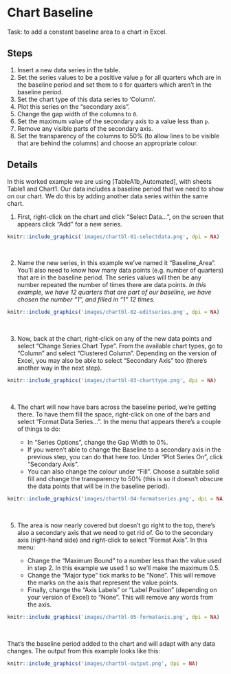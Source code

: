 # Chart Baseline

Task: to add a constant baseline area to a chart in Excel.


## Steps {-}

1. Insert a new data series in the table.
2. Set the series values to be a positive value `p` for all quarters whch are in the baseline period and set them to `0` for quarters which aren't in the baseline period.
3. Set the chart type of this data series to 'Column'.
4. Plot this series on the "secondary axis".
5. Change the gap width of the columns to `0`.
6. Set the maximum value of the secondary axis to a value less than `p`.
7. Remove any visible parts of the secondary axis.
8. Set the transparency of the columns to 50% (to allow lines to be visible that are behind the columns) and choose an appropriate colour.


## Details {-}

In this worked example we are using [TableA1b_Automated], with sheets Table1 and Chart1. Our data includes a baseline period that we need to show on our chart. We do this by adding another data series within the same chart.

1. First, right-click on the chart and click "Select Data...", on the screen that appears click "Add" for a new series.

```r
knitr::include_graphics('images/chartbl-01-selectdata.png', dpi = NA)
```
&nbsp;

2. Name the new series, in this example we've named it "Baseline_Area". You'll also need to know how many data points (e.g. number of quarters) that are in the baseline period. The series values will then be any number repeated the number of times there are data points. *In this example, we have 12 quarters that are part of our baseline, we have chosen the number "1", and filled in "1" 12 times.*

```r
knitr::include_graphics('images/chartbl-02-editseries.png', dpi = NA)
```
&nbsp;

3. Now, back at the chart, right-click on any of the new data points and select "Change Series Chart Type". From the available chart types, go to "Column" and select "Clustered Column". Depending on the version of Excel, you may also be able to select "Secondary Axis" too (there's another way in the next step).

```r
knitr::include_graphics('images/chartbl-03-charttype.png', dpi = NA)
```
&nbsp;

4. The chart will now have bars across the baseline period, we're getting there. To have them fill the space, right-click on one of the bars and select "Format Data Series...". In the menu that appears there's a couple of things to do:

    * In "Series Options", change the Gap Width to 0%.
    * If you weren't able to change the Baseline to a secondary axis in the previous step, you can do that here too. Under "Plot Series On", click "Secondary Axis".
    * You can also change the colour under "Fill". Choose a suitable solid fill and change the transparency to 50% (this is so it doesn't obscure the data points that will be in the baseline period).

```r
knitr::include_graphics('images/chartbl-04-formatseries.png', dpi = NA)
```
&nbsp;


5. The area is now nearly covered but doesn't go right to the top, there's also a secondary axis that we need to get rid of. Go to the secondary axis (right-hand side) and right-click to select "Format Axis". In this menu:

    * Change the "Maximum Bound" to a number less than the value used in step 2. In this example we used 1 so we'll make the maximum 0.5.
    * Change the "Major type" tick marks to be "None". This will remove the marks on the axis that represent the value points.
    * Finally, change the "Axis Labels" or "Label Position" (depending on your version of Excel) to "None". This will remove any words from the axis. 


```r
knitr::include_graphics('images/chartbl-05-formataxis.png', dpi = NA)
```
&nbsp; 

That's the baseline period added to the chart and will adapt with any data changes. The output from this example looks like this:

```r
knitr::include_graphics('images/chartbl-output.png', dpi = NA)
```
&nbsp; 
